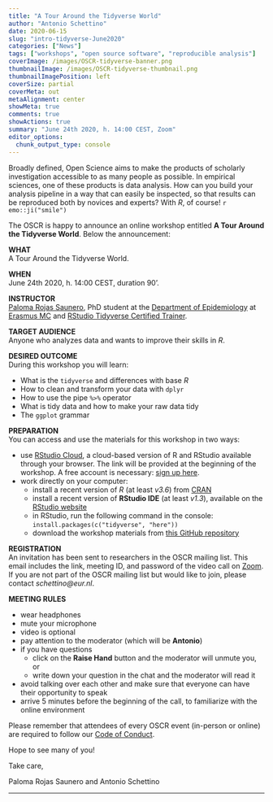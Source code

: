 ```yaml
---
title: "A Tour Around the Tidyverse World"
author: "Antonio Schettino"
date: 2020-06-15
slug: "intro-tidyverse-June2020"
categories: ["News"]
tags: ["workshops", "open source software", "reproducible analysis"]
coverImage: /images/OSCR-tidyverse-banner.png
thumbnailImage: /images/OSCR-tidyverse-thumbnail.png
thumbnailImagePosition: left
coverSize: partial
coverMeta: out
metaAlignment: center
showMeta: true
comments: true
showActions: true
summary: "June 24th 2020, h. 14:00 CEST, Zoom"
editor_options: 
  chunk_output_type: console
---
```


Broadly defined, Open Science aims to make the products of scholarly investigation accessible to as many people as possible. In empirical sciences, one of these products is data analysis. How can you build your analysis pipeline in a way that can easily be inspected, so that results can be reproduced both by novices and experts? With *R*, of course! `r emo::ji("smile")`  
   
The OSCR is happy to announce an online workshop entitled **A Tour Around the Tidyverse World**. Below the announcement:

**WHAT**   
A Tour Around the Tidyverse World.

**WHEN**   
June 24th 2020, h. 14:00 CEST, duration 90'.

**INSTRUCTOR**   
[Paloma Rojas Saunero](https://www.openscience-rotterdam.com/2019/11/rojassaunero/), PhD student at the [Department of Epidemiology](http://www.erasmus-epidemiology.nl/) at [Erasmus MC](https://www.erasmusmc.nl/en) and [RStudio Tidyverse Certified Trainer](https://education.rstudio.com/trainers/people/rojas-saunero+paloma/).

**TARGET AUDIENCE**   
Anyone who analyzes data and wants to improve their skills in *R*.

**DESIRED OUTCOME**   
During this workshop you will learn:  
   
* What is the `tidyverse` and differences with base *R*
* How to clean and transform your data with `dplyr`
* How to use the pipe `%>%` operator
* What is tidy data and how to make your raw data tidy
* The `ggplot` grammar 

**PREPARATION**   
You can access and use the materials for this workshop in two ways:

* use [RStudio Cloud](https://rstudio.cloud/), a cloud-based version of R and RStudio available through your browser. The link will be provided at the beginning of the workshop. A free account is necessary: [sign up here](https://rstudio.cloud/plans/free).
* work directly on your computer:
   - install a recent version of *R* (at least *v3.6*) from [CRAN](https://cran.r-project.org/)
   - install a recent version of **RStudio IDE** (at least *v1.3*), available on the [RStudio website](https://rstudio.com/products/rstudio/download/)
   - in RStudio, run the following command in the console: `install.packages(c("tidyverse", "here"))`
   - download the workshop materials from [this GitHub repository](https://github.com/palolili23/tidyverse_workshop_oscr)

**REGISTRATION**   
An invitation has been sent to researchers in the OSCR mailing list. This email includes the link, meeting ID, and password of the video call on [Zoom](https://zoom.us/). If you are not part of the OSCR mailing list but would like to join, please contact *schettino@eur.nl*.

**MEETING RULES**   

* wear headphones
* mute your microphone
* video is optional
* pay attention to the moderator (which will be **Antonio**)
* if you have questions
  * click on the **Raise Hand** button and the moderator will unmute you, or
  * write down your question in the chat and the moderator will read it
* avoid talking over each other and make sure that everyone can have their opportunity to speak
* arrive 5 minutes before the beginning of the call, to familiarize with the online environment

Please remember that attendees of every OSCR event (in-person or online) are required to follow our [Code of Conduct](https://www.openscience-rotterdam.com/coc/).

Hope to see many of you!

Take care,

Paloma Rojas Saunero and Antonio Schettino

***


